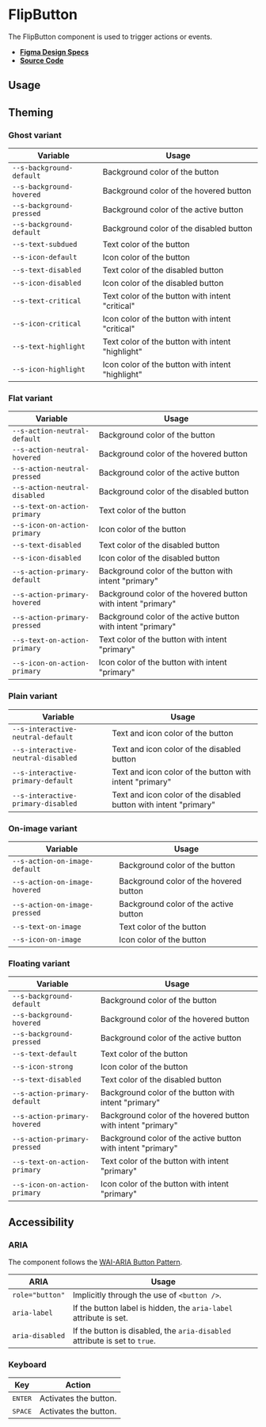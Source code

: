 
<Meta title="Components/FlipButton" />

# FlipButton

The FlipButton component is used to trigger actions or events.

- **[Figma Design Specs](https://www.figma.com/file/iRHiAFsHxnzux8gQ9EjlZe/Flip-Components?node-id=2%3A15)**
- **[Source Code](https://github.com/flip-corp/swirl/tree/main/packages/swirl-components/src/components/flip-button)**

## Usage

<Canvas withSource="open">
  <Story id="components-flipbutton--flip-button" />
</Canvas>

<ArgsTable story="." />

## Theming

### Ghost variant

| Variable                 | Usage                                            |
| ------------------------ | ------------------------------------------------ |
| `--s-background-default` | Background color of the button                   |
| `--s-background-hovered` | Background color of the hovered button           |
| `--s-background-pressed` | Background color of the active button            |
| `--s-background-default` | Background color of the disabled button          |
| `--s-text-subdued`       | Text color of the button                         |
| `--s-icon-default`       | Icon color of the button                         |
| `--s-text-disabled`      | Text color of the disabled button                |
| `--s-icon-disabled`      | Icon color of the disabled button                |
| `--s-text-critical`      | Text color of the button with intent "critical"  |
| `--s-icon-critical`      | Icon color of the button with intent "critical"  |
| `--s-text-highlight`     | Text color of the button with intent "highlight" |
| `--s-icon-highlight`     | Icon color of the button with intent "highlight" |

### Flat variant

| Variable                      | Usage                                                        |
| ----------------------------- | ------------------------------------------------------------ |
| `--s-action-neutral-default`  | Background color of the button                               |
| `--s-action-neutral-hovered`  | Background color of the hovered button                       |
| `--s-action-neutral-pressed`  | Background color of the active button                        |
| `--s-action-neutral-disabled` | Background color of the disabled button                      |
| `--s-text-on-action-primary`  | Text color of the button                                     |
| `--s-icon-on-action-primary`  | Icon color of the button                                     |
| `--s-text-disabled`           | Text color of the disabled button                            |
| `--s-icon-disabled`           | Icon color of the disabled button                            |
| `--s-action-primary-default`  | Background color of the button with intent "primary"         |
| `--s-action-primary-hovered`  | Background color of the hovered button with intent "primary" |
| `--s-action-primary-pressed`  | Background color of the active button with intent "primary"  |
| `--s-text-on-action-primary`  | Text color of the button with intent "primary"               |
| `--s-icon-on-action-primary`  | Icon color of the button with intent "primary"               |

### Plain variant

| Variable                           | Usage                                                            |
| ---------------------------------- | ---------------------------------------------------------------- |
| `--s-interactive-neutral-default`  | Text and icon color of the button                                |
| `--s-interactive-neutral-disabled` | Text and icon color of the disabled button                       |
| `--s-interactive-primary-default`  | Text and icon color of the button with intent "primary"          |
| `--s-interactive-primary-disabled` | Text and icon color of the disabled button with intent "primary" |

### On-image variant

| Variable                      | Usage                                  |
| ----------------------------- | -------------------------------------- |
| `--s-action-on-image-default` | Background color of the button         |
| `--s-action-on-image-hovered` | Background color of the hovered button |
| `--s-action-on-image-pressed` | Background color of the active button  |
| `--s-text-on-image`           | Text color of the button               |
| `--s-icon-on-image`           | Icon color of the button               |

### Floating variant

| Variable                     | Usage                                                        |
| ---------------------------- | ------------------------------------------------------------ |
| `--s-background-default`     | Background color of the button                               |
| `--s-background-hovered`     | Background color of the hovered button                       |
| `--s-background-pressed`     | Background color of the active button                        |
| `--s-text-default`           | Text color of the button                                     |
| `--s-icon-strong`            | Icon color of the button                                     |
| `--s-text-disabled`          | Text color of the disabled button                            |
| `--s-action-primary-default` | Background color of the button with intent "primary"         |
| `--s-action-primary-hovered` | Background color of the hovered button with intent "primary" |
| `--s-action-primary-pressed` | Background color of the active button with intent "primary"  |
| `--s-text-on-action-primary` | Text color of the button with intent "primary"               |
| `--s-icon-on-action-primary` | Icon color of the button with intent "primary"               |

## Accessibility

### ARIA

The component follows the
[WAI-ARIA Button Pattern](https://www.w3.org/WAI/ARIA/apg/patterns/button/).

| ARIA            | Usage                                                                      |
| --------------- | -------------------------------------------------------------------------- |
| `role="button"` | Implicitly through the use of <code>&lt;button /></code>.                  |
| `aria-label`    | If the button label is hidden, the `aria-label` attribute is set.          |
| `aria-disabled` | If the button is disabled, the `aria-disabled` attribute is set to `true`. |

### Keyboard

| Key              | Action                |
| ---------------- | --------------------- |
| <kbd>ENTER</kbd> | Activates the button. |
| <kbd>SPACE</kbd> | Activates the button. |
